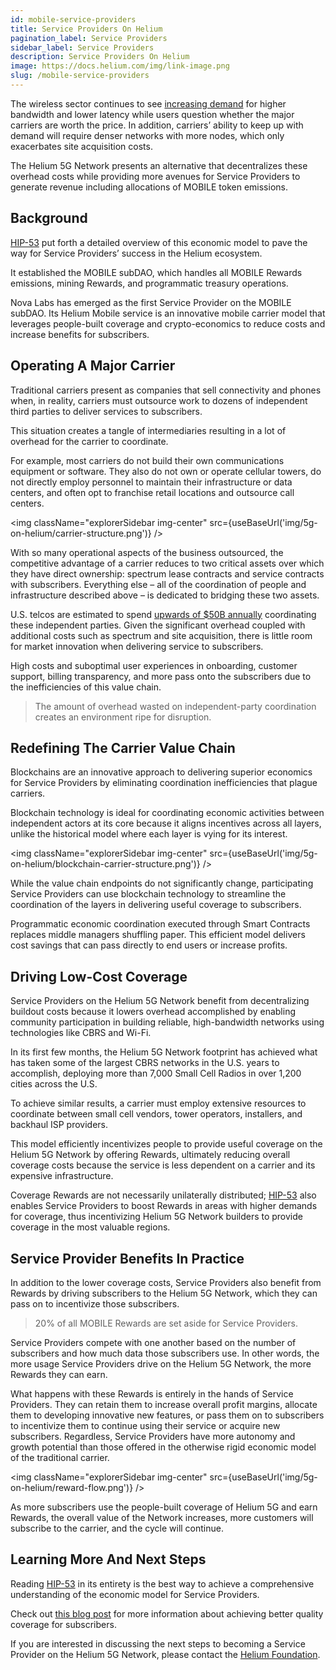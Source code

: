 ```yaml
---
id: mobile-service-providers
title: Service Providers On Helium
pagination_label: Service Providers
sidebar_label: Service Providers
description: Service Providers On Helium
image: https://docs.helium.com/img/link-image.png
slug: /mobile-service-providers
---
```



The wireless sector continues to see
[increasing demand](https://www.opensignal.com/2022/10/20/how-mobile-network-experience-affects-churn-in-us-wireless-carriers)
for higher bandwidth and lower latency while users question whether the major carriers are worth the
price. In addition, carriers’ ability to keep up with demand will require denser networks with more
nodes, which only exacerbates site acquisition costs.

The Helium 5G Network presents an alternative that decentralizes these overhead costs while
providing more avenues for Service Providers to generate revenue including allocations of MOBILE
token emissions.

## Background

[HIP-53](https://github.com/helium/HIP/blob/main/0053-mobile-dao.md) put forth a detailed overview
of this economic model to pave the way for Service Providers’ success in the Helium ecosystem.

It established the MOBILE subDAO, which handles all MOBILE Rewards emissions, mining Rewards, and
programmatic treasury operations.

Nova Labs has emerged as the first Service Provider on the MOBILE subDAO. Its Helium Mobile service
is an innovative mobile carrier model that leverages people-built coverage and crypto-economics to
reduce costs and increase benefits for subscribers.

## Operating A Major Carrier

Traditional carriers present as companies that sell connectivity and phones when, in reality,
carriers must outsource work to dozens of independent third parties to deliver services to
subscribers.

This situation creates a tangle of intermediaries resulting in a lot of overhead for the carrier to
coordinate.

For example, most carriers do not build their own communications equipment or software. They also do
not own or operate cellular towers, do not directly employ personnel to maintain their
infrastructure or data centers, and often opt to franchise retail locations and outsource call
centers.

<img
  className="explorerSidebar img-center"
  src={useBaseUrl('img/5g-on-helium/carrier-structure.png')}
/>

With so many operational aspects of the business outsourced, the competitive advantage of a carrier
reduces to two critical assets over which they have direct ownership: spectrum lease contracts and
service contracts with subscribers. Everything else – all of the coordination of people and
infrastructure described above – is dedicated to bridging these two assets.

U.S. telcos are estimated to spend
[upwards of $50B annually](https://oiehba6yxwcxqwxwmmtfxrz2pwthwd2626nvkaqwexll2jsagd3q.arweave.net/cghwg9i9hXha9mMmW8c6faZ7D17Xm1UCFiXWvSZAMPc)
coordinating these independent parties. Given the significant overhead coupled with additional costs
such as spectrum and site acquisition, there is little room for market innovation when delivering
service to subscribers.

High costs and suboptimal user experiences in onboarding, customer support, billing transparency,
and more pass onto the subscribers due to the inefficiencies of this value chain.

> The amount of overhead wasted on independent-party coordination creates an environment ripe for
> disruption.

## Redefining The Carrier Value Chain

Blockchains are an innovative approach to delivering superior economics for Service Providers by
eliminating coordination inefficiencies that plague carriers.

Blockchain technology is ideal for coordinating economic activities between independent actors at
its core because it aligns incentives across all layers, unlike the historical model where each
layer is vying for its interest.

<img
  className="explorerSidebar img-center"
  src={useBaseUrl('img/5g-on-helium/blockchain-carrier-structure.png')}
/>

While the value chain endpoints do not significantly change, participating Service Providers can use
blockchain technology to streamline the coordination of the layers in delivering useful coverage to
subscribers.

Programmatic economic coordination executed through Smart Contracts replaces middle managers
shuffling paper. This efficient model delivers cost savings that can pass directly to end users or
increase profits.

## Driving Low-Cost Coverage

Service Providers on the Helium 5G Network benefit from decentralizing buildout costs because it
lowers overhead accomplished by enabling community participation in building reliable,
high-bandwidth networks using technologies like CBRS and Wi-Fi.

In its first few months, the Helium 5G Network footprint has achieved what has taken some of the
largest CBRS networks in the U.S. years to accomplish, deploying more than 7,000 Small Cell Radios
in over 1,200 cities across the U.S.

To achieve similar results, a carrier must employ extensive resources to coordinate between small
cell vendors, tower operators, installers, and backhaul ISP providers.

This model efficiently incentivizes people to provide useful coverage on the Helium 5G Network by
offering Rewards, ultimately reducing overall coverage costs because the service is less dependent
on a carrier and its expensive infrastructure.

Coverage Rewards are not necessarily unilaterally distributed;
[HIP-53](https://github.com/helium/HIP/blob/main/0053-mobile-dao.md) also enables Service Providers
to boost Rewards in areas with higher demands for coverage, thus incentivizing Helium 5G Network
builders to provide coverage in the most valuable regions.

## Service Provider Benefits In Practice

In addition to the lower coverage costs, Service Providers also benefit from Rewards by driving
subscribers to the Helium 5G Network, which they can pass on to incentivize those subscribers.

> 20% of all MOBILE Rewards are set aside for Service Providers.

Service Providers compete with one another based on the number of subscribers and how much data
those subscribers use. In other words, the more usage Service Providers drive on the Helium 5G
Network, the more Rewards they can earn.

What happens with these Rewards is entirely in the hands of Service Providers. They can retain them
to increase overall profit margins, allocate them to developing innovative new features, or pass
them on to subscribers to incentivize them to continue using their service or acquire new
subscribers. Regardless, Service Providers have more autonomy and growth potential than those
offered in the otherwise rigid economic model of the traditional carrier.

<img className="explorerSidebar img-center" src={useBaseUrl('img/5g-on-helium/reward-flow.png')} />

As more subscribers use the people-built coverage of Helium 5G and earn Rewards, the overall value
of the Network increases, more customers will subscribe to the carrier, and the cycle will continue.

## Learning More And Next Steps

Reading [HIP-53](https://github.com/helium/HIP/blob/main/0053-mobile-dao.md) in its entirety is the
best way to achieve a comprehensive understanding of the economic model for Service Providers.

Check out
[this blog post](https://blog.helium.com/mobile-proof-of-coverage-the-road-ahead-73a25601a13d) for
more information about achieving better quality coverage for subscribers.

If you are interested in discussing the next steps to becoming a Service Provider on the Helium 5G
Network, please contact the [Helium Foundation](mailto:hello@helium.foundation).
